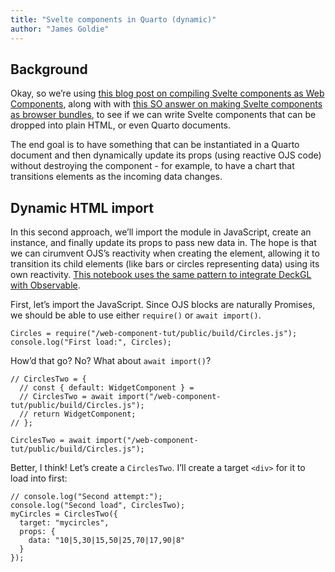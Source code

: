 ```yaml
---
title: "Svelte components in Quarto (dynamic)"
author: "James Goldie"
---
```


## Background

Okay, so we're using [this blog post on compiling Svelte components as Web Components](https://blog.logrocket.com/build-web-components-svelte), along with with [this SO answer on making Svelte components as browser bundles](https://stackoverflow.com/a/65522522/3246758), to see if we can write Svelte components that can be dropped into plain HTML, or even Quarto documents.

The end goal is to have something that can be instantiated in a Quarto document and then dynamically update its props (using reactive OJS code) without destroying the component - for example, to have a chart that transitions elements as the incoming data changes.

## Dynamic HTML import

In this second approach, we'll import the module in JavaScript, create an instance, and finally update its props to pass new data in. The hope is that we can cirumvent OJS's reactivity when creating the element, allowing it to transition its child elements (like bars or circles representing data) using its own reactivity. [This notebook uses the same pattern to integrate DeckGL with Observable](https://observablehq.com/@tmcw/using-mapbox-gl-js).

First, let's import the JavaScript. Since OJS blocks are naturally Promises, we should be able to use either `require()` or `await import()`.

```ojs
Circles = require("/web-component-tut/public/build/Circles.js");
console.log("First load:", Circles);
```

How'd that go? No? What about `await import()`?

```ojs
// CirclesTwo = {
  // const { default: WidgetComponent } =
  // CirclesTwo = await import("/web-component-tut/public/build/Circles.js");
  // return WidgetComponent;
// };

CirclesTwo = await import("/web-component-tut/public/build/Circles.js");
```

Better, I think! Let's create a `CirclesTwo`. I'll create a target `<div>` for it to load into first:

::: {#mycircles style="background-color: #222222;"}
:::

```ojs
// console.log("Second attempt:");
console.log("Second load", CirclesTwo);
myCircles = CirclesTwo({
  target: "mycircles",
  props: {
    data: "10|5,30|15,50|25,70|17,90|8"
  }
});
```